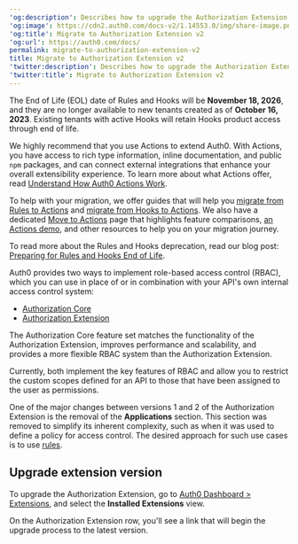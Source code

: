 ---
'og:description': Describes how to upgrade the Authorization Extension v2.
'og:image': https://cdn2.auth0.com/docs-v2/1.14553.0/img/share-image.png
'og:title': Migrate to Authorization Extension v2
'og:url': https://auth0.com/docs/
permalink: migrate-to-authorization-extension-v2
title: Migrate to Authorization Extension v2
'twitter:description': Describes how to upgrade the Authorization Extension v2.
'twitter:title': Migrate to Authorization Extension v2
---
<Warning>

The End of Life (EOL) date of Rules and Hooks will be **November 18, 2026**, and they are no longer available to new tenants created as of **October 16, 2023**. Existing tenants with active Hooks will retain Hooks product access through end of life.

We highly recommend that you use Actions to extend Auth0. With Actions, you have access to rich type information, inline documentation, and public `npm` packages, and can connect external integrations that enhance your overall extensibility experience. To learn more about what Actions offer, read [Understand How Auth0 Actions Work](/docs/customize/actions/actions-overview).

To help with your migration, we offer guides that will help you [migrate from Rules to Actions](/docs/customize/actions/migrate/migrate-from-rules-to-actions) and [migrate from Hooks to Actions](/docs/customize/actions/migrate/migrate-from-hooks-to-actions). We also have a dedicated [Move to Actions](https://auth0.com/extensibility/movetoactions) page that highlights feature comparisons, [an Actions demo](https://www.youtube.com/watch?v=UesFSY1klrI), and other resources to help you on your migration journey.

To read more about the Rules and Hooks deprecation, read our blog post: [Preparing for Rules and Hooks End of Life](https://auth0.com/blog/preparing-for-rules-and-hooks-end-of-life/).

</Warning>

<Callout icon="file-lines" color="#0EA5E9" iconType="regular">

Auth0 provides two ways to implement role-based access control (RBAC), which you can use in place of or in combination with your API's own internal access control system:

* [Authorization Core](/docs/manage-users/access-control/rbac)
* [Authorization Extension](/docs/customize/extensions/authorization-extension)

The Authorization Core feature set matches the functionality of the Authorization Extension, improves performance and scalability, and provides a more flexible RBAC system than the Authorization Extension.

Currently, both implement the key features of RBAC and allow you to restrict the custom scopes defined for an API to those that have been assigned to the user as permissions.

</Callout>

One of the major changes between versions 1 and 2 of the Authorization Extension is the removal of the **Applications** section. This section was removed to simplify its inherent complexity, such as when it was used to define a policy for access control. The desired approach for such use cases is to use [rules](/docs/customize/rules).

## Upgrade extension version

To upgrade the Authorization Extension, go to [Auth0 Dashboard > Extensions](https://manage.auth0.com/#/extensions), and select the **Installed Extensions** view.

On the Authorization Extension row, you'll see a link that will begin the upgrade process to the latest version.